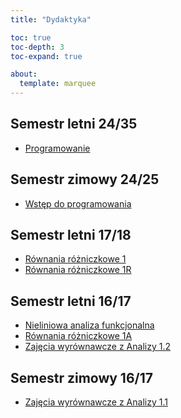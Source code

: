 ```yaml
---
title: "Dydaktyka"

toc: true
toc-depth: 3
toc-expand: true

about:
  template: marquee
---
```


## Semestr letni 24/35

- [Programowanie](courses/pwr-programming-2025.qmd)

## Semestr zimowy 24/25

- [Wstęp do programowania](courses/pwr-intro-to-cs-2024.qmd)

## Semestr letni 17/18

- [Równania różniczkowe 1](courses/uwr-odes-1-2018.qmd)
- [Równania różniczkowe 1R](courses/uwr-odes-1r-2018.qmd)


## Semestr letni 16/17

- [Nieliniowa analiza funkcjonalna](courses/uwr-nonlinear-fa-2017.qmd)
- [Równania różniczkowe 1A](courses/uwr-odes-1a-2017.qmd)
- [Zajęcia wyrównawcze z Analizy 1.2](courses/uw-analysis-2017.qmd)

## Semestr zimowy 16/17

- [Zajęcia wyrównawcze z Analizy 1.1](courses/uw-analysis-2016.qmd)
